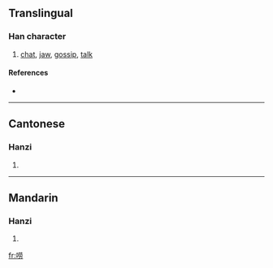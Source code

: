 {{also|嘮}}
==Translingual==

===Han character===
{{Han char|rn=30|rad=口|as=07|sn=10|four=|canj=口廿月尸 (RTBS)}}

# [[chat]], [[jaw]], [[gossip]], [[talk]]

====References====
* {{Han ref|kx=0193.051|hdz=10626.010|uh=5520|ud=21792}}

----

==Cantonese==

===Hanzi===
{{yue-hanzi|jyut=|y=lou4}}

# {{defn|Cantonese}}

----

==Mandarin==

===Hanzi===
{{cmn-hanzi|tra=嘮|pin=[[láo]] ([[lao2]])|wg=lao<sup>2</sup>}}

# {{defn|Mandarin}}

[[fr:唠]]